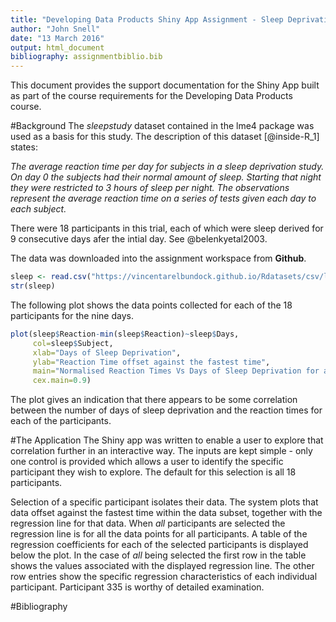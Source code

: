 ```yaml
---
title: "Developing Data Products Shiny App Assignment - Sleep Deprivation Study"
author: "John Snell"
date: "13 March 2016"
output: html_document
bibliography: assignmentbiblio.bib
---
```


This document provides the support documentation for the Shiny App built as part of the course requirements for the Developing Data Products course.

#Background
The *sleepstudy* dataset contained in the lme4 package was used as a basis for this study.
The description of this dataset [@inside-R_1] states:

*The average reaction time per day for subjects in a sleep deprivation study. On day 0 the subjects had their normal amount of sleep. Starting that night they were restricted to 3 hours of sleep per night. The observations represent the average reaction time on a series of tests given each day to each subject. *

There were 18 participants in this trial, each of which were sleep derived for 9 consecutive days afer the intial day. 
See @belenkyetal2003.

The data was downloaded into the assignment workspace from **Github**.
```r
sleep <- read.csv("https://vincentarelbundock.github.io/Rdatasets/csv/lme4/sleepstudy.csv")
str(sleep)
```

The following plot shows the data points collected for each of the 18 participants for the nine days.

```r
plot(sleep$Reaction-min(sleep$Reaction)~sleep$Days,
     col=sleep$Subject, 
     xlab="Days of Sleep Deprivation",
     ylab="Reaction Time offset against the fastest time",
     main="Normalised Reaction Times Vs Days of Sleep Deprivation for all Participants",
     cex.main=0.9)

```

The plot gives an indication that there appears to be some correlation between the number of days of sleep deprivation and the reaction times for each of the participants.

#The Application
The Shiny app was written to enable a user to explore that correlation further in an interactive way.
The inputs are kept simple -  only one control is provided which allows a user to identify the specific participant they wish to explore. The default for this selection is all 18 participants. 

Selection of a specific participant isolates their data. The system plots that data offset against the fastest time within the data subset, together with the regression line for that data.
When *all* participants are selected the regression line is for all the data points for all participants. A table of the regression coefficients for each of the selected participants is displayed below the plot. In the case of *all* being selected the first row in the table shows the values associated with the displayed regression line. The other row entries show the specific regression characteristics of each individual participant. Participant 335 is worthy of detailed examination.

#Bibliography
